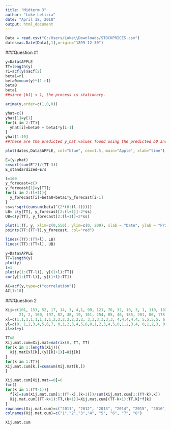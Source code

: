 ```yaml
---
title: "Midterm 3"
author: "Luke Letizia"
date: "April 18, 2018"
output: html_document
---
```


```r
Data = read.csv("C:/Users/Luke\\Downloads/STOCKPRICES.csv")
dates=as.Date(Data[,1],origin="1899-12-30")
```

###Question #1
```r
y=Data$APPLE
TT=length(y)
r1=acf(y)$acf[2]
beta1=r1
beta0=mean(y)*(1-r1)
beta0
beta1
##since |b1| < 1, the process is stationary.

arima(y,order=c(1,0,0))

yhat=c()
yhat[1]=y[1]
for(i in 2:TT){
  yhat[i]=beta0 + beta1*y[i-1]
}
yhat[1:10]
##These are the predicted y_hat values found using the predicted b0 and b1 values.

plot(dates,Data$APPLE, col="blue", cex=1.5, main="Apple", xlab="time")
```

```r
E=(y-yhat)
s=sqrt(sum(E^2)/(TT-3))
E_standardized=E/s

l=100
y_forecast=c()
y_forecast[1]=y[TT];
for(i in 2:(l+1)){
  y_forecast[i]=beta0+beta1*y_forecast[i-1]
}
ss=s*sqrt(cumsum(beta1^(2*(0:(l-1)))))
LB= c(y[TT], y_forecast[2:(l+1)]-2*ss)
UB=c(y[TT], y_forecast[2:(l+1)]+2*ss)

plot(1:TT, y, xlim=c(0,550), ylim=c(0, 200), xlab = "Date", ylab = "Price Per Share")
points(TT:(TT+l),y_forecast, col="red")

lines((TT):(TT+l), LB)
lines((TT):(TT+l), UB)
```


```r
y=Data$APPLE
TT=length(y)
plot(y)
l=1
plot(y[1:(TT-l)], y[(1+l):TT])
cor(y[1:(TT-l)], y[(1+l):TT])

AC=acf(y,type=c("correlation"))
AC[1:10]
```

###Question 2
```r
Xij=c(101, 153, 52, 17, 14, 3, 4,1, 99, 121, 76, 32, 10, 3, 1, 110, 182, 80, 20,
      21, 2, 160, 197, 82, 38, 19, 161, 254, 85, 46, 185, 201, 86, 178,261, 168)
xl=c(1,1,1,1,1,1,1,1,2,2,2,2,2,2,2, 3,3,3,3,3,3, 4,4,4,4,4, 5,5,5,5, 6,6,6,7,7, 8 )
yl=c(0, 1,2,3,4,5,6,7, 0,1,2,3,4,5,6,0,1,2,3,4,5,0,1,2,3,4, 0,1,2,3, 0,1,2, 0,1,0)
zl=xl+yl

TT=8
Xij.mat.cum=Xij.mat=matrix(0, TT, TT)
for(k in 1:length(Xij)){
  Xij.mat[xl[k],(yl[k]+1)]=Xij[k]
}
for(k in 1:TT){
Xij.mat.cum[k,]=cumsum(Xij.mat[k,])
}

Xij.mat.cum[Xij.mat==0]=0
f=c()
for(k in 1:(TT-1)){
  f[k]=sum(Xij.mat.cum[1:(TT-k),(k+1)])/sum(Xij.mat.cum[1:(TT-k),k])
  Xij.mat.cum[(TT-k+1):TT,(k+1)]=Xij.mat.cum[(TT-k+1):TT,k]*f[k]
}
rownames(Xij.mat.cum)=c("2011", "2012", "2013", "2014", "2015", "2016", "2017", "2018")
colnames(Xij.mat.cum)=c("1","2","3","4", "5", "6", "7", "8")
```
```r
Xij.mat.cum
```

